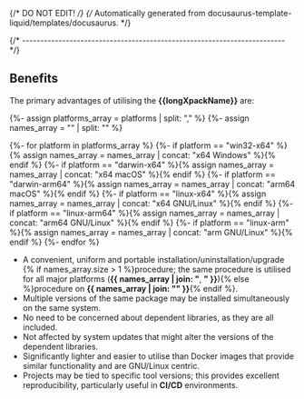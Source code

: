 {/* DO NOT EDIT! */}
{/* Automatically generated from docusaurus-template-liquid/templates/docusaurus. */}

{/* ------------------------------------------------------------------------ */}

## Benefits

The primary advantages of utilising the **{{longXpackName}}** are:

{%- assign platforms_array = platforms | split: "," %}
{%- assign names_array = "" | split: "" %}

{%- for platform in platforms_array %}
{%- if platform == "win32-x64" %}{% assign names_array = names_array | concat: "x64 Windows" %}{% endif %}
{%- if platform == "darwin-x64" %}{% assign names_array = names_array | concat: "x64 macOS" %}{% endif %}
{%- if platform == "darwin-arm64" %}{% assign names_array = names_array | concat: "arm64 macOS" %}{% endif %}
{%- if platform == "linux-x64" %}{% assign names_array = names_array | concat: "x64 GNU/Linux" %}{% endif %}
{%- if platform == "linux-arm64" %}{% assign names_array = names_array | concat: "arm64 GNU/Linux" %}{% endif %}
{%- if platform == "linux-arm" %}{% assign names_array = names_array | concat: "arm GNU/Linux" %}{% endif %}
{%- endfor %}

- A convenient, uniform and portable installation/uninstallation/upgrade
  {% if names_array.size > 1 %}procedure; the same procedure is utilised for all major
  platforms (**{{ names_array | join: "**, **" }}**){% else %}procedure on **{{ names_array | join: "" }}**{% endif %}.
- Multiple versions of the same package may be installed simultaneously on
  the same system.
- No need to be concerned about dependent libraries, as they are all included.
- Not affected by system updates that
  might alter the versions of the dependent libraries.
- Significantly lighter and easier to utilise than Docker images that provide
  similar functionality and are GNU/Linux centric.
- Projects may be tied to specific tool versions; this provides excellent
  reproducibility, particularly useful in **CI/CD** environments.

